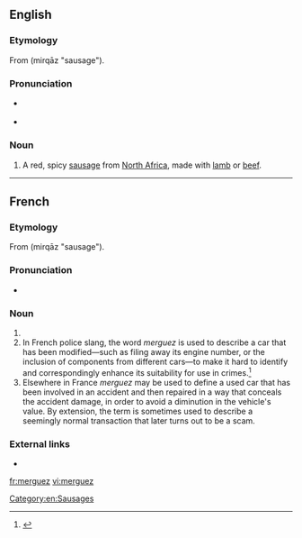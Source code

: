 ==English==
{{wikipedia}}

===Etymology===
From {{etyl|ar|en}} {{l|ar|مرقاز}} (mirqāz "sausage").

===Pronunciation===
* {{a|UK}} {{IPA|/mɛə.ˈɡɛz/|lang=en}}
* {{a|US}} {{IPA|/mɛɹ.ˈɡɛz/|lang=en}}

===Noun===
{{en-noun|-}}

# A red, spicy [[sausage]] from [[North Africa]], made with [[lamb]] or [[beef]].

[[Category:en:Sausages]]

----

==French==
===Etymology===
From {{etyl|ar|en}} {{l|ar|مرقاز}} (mirqāz "sausage").

===Pronunciation===
* {{IPA|/mɛʁ.ɡɛz/|lang=fr}}

===Noun===
{{fr-noun|f|merguez}}

# {{l|en|merguez|Merguez}}
# In French police slang, the word ''merguez'' is used to describe a car that has been modified—such as filing away its engine number, or the inclusion of components from different cars—to make it hard to identify and correspondingly enhance its suitability for use in crimes.<ref>{{cite-web
|url=http://www.courrierdemantes.com/news/fullstory.php/aid/16537/Petit_lexique_du_jargon_des_flics.html
|title=Petit lexique du jargon des flics
|editor=Le Courrier de Mantes
|accessdate=23 January 2008
}}</ref>
# Elsewhere in France ''merguez'' may be used to define a used car that has been involved in an accident and then repaired in a way that conceals the accident damage, in order to avoid a diminution in the vehicle's value. By extension, the term is sometimes used to describe a seemingly normal transaction that later turns out to be a scam.

<references/>

===External links===
* {{R:TLFi}}

[[fr:merguez]]
[[vi:merguez]]
